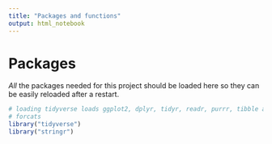 ```yaml
---
title: "Packages and functions"
output: html_notebook
---
```


# Packages

*All* the packages needed for this project should be loaded here so they can be
easily reloaded after a restart.

```r
# loading tidyverse loads ggplot2, dplyr, tidyr, readr, purrr, tibble and 
# forcats
library("tidyverse")
library("stringr")
```

